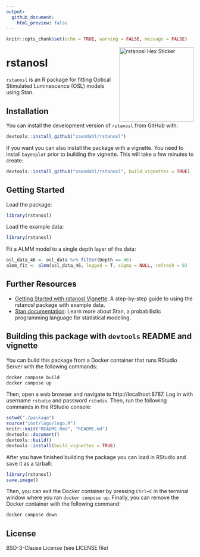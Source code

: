 ```yaml
---
output:
  github_document:
    html_preview: false
---
```


```r
knitr::opts_chunk$set(echo = TRUE, warning = FALSE, message = FALSE)
```

<img src="man/figures/logo.png" alt="rstanosl Hex Sticker" width="200" align="right"/>

# rstanosl

`rstanosl` is an R package for fitting Optical Stimulated Luminescence (OSL) models using Stan.

## Installation

You can install the development version of `rstanosl` from GitHub with:

```r
devtools::install_github("zaandahl/rstanosl")
```

If you want you can also install the package with a vignette. You need to install `bayesplot` prior to building the vignette. This will take a few minutes to create:

```r
devtools::install_github("zaandahl/rstanosl", build_vignettes = TRUE)
```

## Getting Started

Load the package:

```r
library(rstanosl)
```

Load the example data:

```r
library(rstanosl)
```

Fit a ALMM model to a single depth layer of the data:

```r
osl_data_46 <- osl_data %>% filter(Depth == 46)
almm_fit <- almm(osl_data_46, logged = T, sigma = NULL, refresh = 0)
```

## Further Resources

- [Getting Started with rstanosl Vignette](link-to-vignette): A step-by-step guide to using the rstanosl package with example data.
- [Stan documentation](https://mc-stan.org/users/documentation/): Learn more about Stan, a probabilistic programming language for statistical modeling.

## Building this package with `devtools` README and vignette

You can build this package from a Docker container that runs RStudio Server with the following commands:

```bash
docker compose build
docker compose up
```

Then, open a web browser and navigate to http://localhost:8787. Log in with username `rstudio` and password `rstudio`. Then, run the following commands in the RStudio console:

```r
setwd("./package")
source("inst/logo/logo.R")
knitr::knit("README.Rmd", "README.md")
devtools::document()
devtools::build()
devtools::install(build_vignettes = TRUE)
```

After you have finished building the package you can load in RStudio and save it as a tarball:

```r
library(rstanosl)
save.image()
```

Then, you can exit the Docker container by pressing `Ctrl+C` in the terminal window where you ran `docker compose up`. Finally, you can remove the Docker container with the following command:

```bash
docker compose down
```


## License

BSD-3-Clause License (see LICENSE file)
